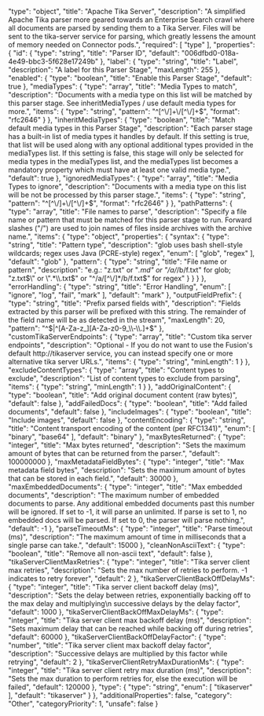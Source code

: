   "type": "object",
  "title": "Apache Tika Server",
  "description": "A simplified Apache Tika parser more geared towards an Enterprise Search crawl where all documents are parsed by sending them to a Tika Server. Files will be sent to the tika-server service for parsing, which greatly lessens the amount of memory needed on Connector pods.",
  "required": [
    "type"
  ],
  "properties": {
    "id": {
      "type": "string",
      "title": "Parser ID",
      "default": "006dfbd0-018a-4e49-bbc3-5f628e17249b"
    },
    "label": {
      "type": "string",
      "title": "Label",
      "description": "A label for this Parser Stage",
      "maxLength": 255
    },
    "enabled": {
      "type": "boolean",
      "title": "Enable this Parser Stage",
      "default": true
    },
    "mediaTypes": {
      "type": "array",
      "title": "Media Types to match",
      "description": "Documents with a media type on this list will be matched by this parser stage. See inheritMediaTypes / use default media types for more.",
      "items": {
        "type": "string",
        "pattern": "^[^\\/]+\\/[^\\/]+$",
        "format": "rfc2646"
      }
    },
    "inheritMediaTypes": {
      "type": "boolean",
      "title": "Match default media types in this Parser Stage",
      "description": "Each parser stage has a built-in list of media types it handles by default. If this setting is true, that list will be used along with any optional additional types provided in the mediaTypes list. If this setting is false, this stage will only be selected for media types in the mediaTypes list, and the mediaTypes list becomes a mandatory property which must have at least one valid media type.",
      "default": true
    },
    "ignoredMediaTypes": {
      "type": "array",
      "title": "Media Types to ignore",
      "description": "Documents with a media type on this list will be not be processed by this parser stage.",
      "items": {
        "type": "string",
        "pattern": "^[^\\/]+\\/[^\\/]+$",
        "format": "rfc2646"
      }
    },
    "pathPatterns": {
      "type": "array",
      "title": "File names to parse",
      "description": "Specify a file name or pattern that must be matched for this parser stage to run. Forward slashes (\"/\") are used to join names of files inside archives with the archive name.",
      "items": {
        "type": "object",
        "properties": {
          "syntax": {
            "type": "string",
            "title": "Pattern type",
            "description": "glob uses bash shell-style wildcards; regex uses Java (PCRE-style) regex",
            "enum": [
              "glob",
              "regex"
            ],
            "default": "glob"
          },
          "pattern": {
            "type": "string",
            "title": "File name or pattern",
            "description": "e.g.: \"z.txt\" or \"*.md\" or \"/a/*/b/f.txt\" for glob; \"z.txt$\" or \".*\\.txt$\" or \"^/a/[^\\/]*/b/f.txt$\" for regex"
          }
        }
      }
    },
    "errorHandling": {
      "type": "string",
      "title": "Error Handling",
      "enum": [
        "ignore",
        "log",
        "fail",
        "mark"
      ],
      "default": "mark"
    },
    "outputFieldPrefix": {
      "type": "string",
      "title": "Prefix parsed fields with",
      "description": "Fields extracted by this parser will be prefixed with this string. The remainder of the field name will be as detected in the stream",
      "maxLength": 20,
      "pattern": "^$|^[A-Za-z_][A-Za-z0-9_\\-\\.]+$"
    },
    "customTikaServerEndpoints": {
      "type": "array",
      "title": "Custom tika server endpoints",
      "description": "Optional - If you do not want to use the Fusion's default http://tikaserver service, you can instead specify one or more alternative tika server URLs.",
      "items": {
        "type": "string",
        "minLength": 1
      }
    },
    "excludeContentTypes": {
      "type": "array",
      "title": "Content types to exclude",
      "description": "List of content types to exclude from parsing",
      "items": {
        "type": "string",
        "minLength": 1
      }
    },
    "addOriginalContent": {
      "type": "boolean",
      "title": "Add original document content (raw bytes)",
      "default": false
    },
    "addFailedDocs": {
      "type": "boolean",
      "title": "Add failed documents",
      "default": false
    },
    "includeImages": {
      "type": "boolean",
      "title": "Include images",
      "default": false
    },
    "contentEncoding": {
      "type": "string",
      "title": "Content transport encoding of the content (per RFC1341)",
      "enum": [
        "binary",
        "base64"
      ],
      "default": "binary"
    },
    "maxBytesReturned": {
      "type": "integer",
      "title": "Max bytes returned",
      "description": "Sets the maximum amount of bytes that can be returned from the parser.",
      "default": 100000000
    },
    "maxMetadataFieldBytes": {
      "type": "integer",
      "title": "Max metadata field bytes",
      "description": "Sets the maximum amount of bytes that can be stored in each field.",
      "default": 30000
    },
    "maxEmbeddedDocuments": {
      "type": "integer",
      "title": "Max embedded documents",
      "description": "The maximum number of embedded documents to parse. Any additional embedded documents past this number will be ignored. If set to -1, it will parse an unlimited. If parse is set to 1, no embedded docs will be parsed. If set to 0, the parser will parse nothing.",
      "default": -1
    },
    "parseTimeoutMs": {
      "type": "integer",
      "title": "Parse timeout (ms)",
      "description": "The maximum amount of time in milliseconds that a single parse can take.",
      "default": 15000
    },
    "cleanNonAsciiText": {
      "type": "boolean",
      "title": "Remove all non-ascii text",
      "default": false
    },
    "tikaServerClientMaxRetries": {
      "type": "integer",
      "title": "Tika server client max retries",
      "description": "Sets the max number of retries to perform. -1 indicates to retry forever",
      "default": 2
    },
    "tikaServerClientBackOffDelayMs": {
      "type": "integer",
      "title": "Tika server client backoff delay (ms)",
      "description": "Sets the delay between retries, exponentially backing off to the max delay and multiplying\n successive delays by the delay factor",
      "default": 1000
    },
    "tikaServerClientBackOffMaxDelayMs": {
      "type": "integer",
      "title": "Tika server client max backoff delay (ms)",
      "description": "Sets maximum delay that can be reached while backing off during retries",
      "default": 60000
    },
    "tikaServerClientBackOffDelayFactor": {
      "type": "number",
      "title": "Tika server client max backoff delay factor",
      "description": "Successive delays are multiplied by this factor while retrying",
      "default": 2
    },
    "tikaServerClientRetryMaxDurationMs": {
      "type": "integer",
      "title": "Tika server client retry max duration (ms)",
      "description": "Sets the max duration to perform retries for, else the execution will be failed",
      "default": 120000
    },
    "type": {
      "type": "string",
      "enum": [
        "tikaserver"
      ],
      "default": "tikaserver"
    }
  },
  "additionalProperties": false,
  "category": "Other",
  "categoryPriority": 1,
  "unsafe": false
}
